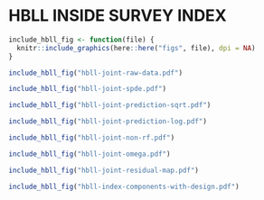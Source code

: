 # HBLL INSIDE SURVEY INDEX

```r
include_hbll_fig <- function(file) {
  knitr::include_graphics(here::here("figs", file), dpi = NA)
}
```

```r
include_hbll_fig("hbll-joint-raw-data.pdf")
```

```r
include_hbll_fig("hbll-joint-spde.pdf")
```

```r
include_hbll_fig("hbll-joint-prediction-sqrt.pdf")
```

```r
include_hbll_fig("hbll-joint-prediction-log.pdf")
```

```r
include_hbll_fig("hbll-joint-non-rf.pdf")
```

```r
include_hbll_fig("hbll-joint-omega.pdf")
```

```r
include_hbll_fig("hbll-joint-residual-map.pdf")
```

```r
include_hbll_fig("hbll-index-components-with-design.pdf")
```
